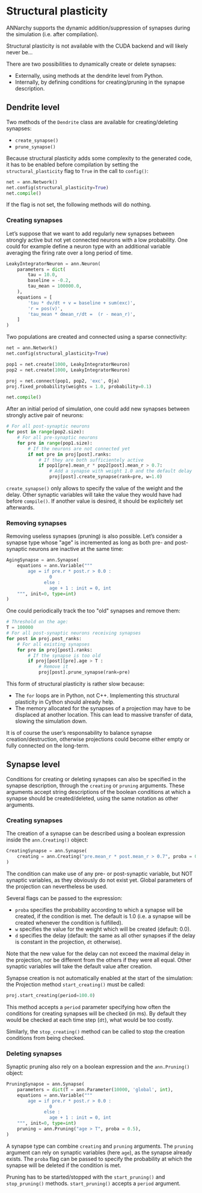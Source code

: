 # Structural plasticity

ANNarchy supports the dynamic addition/suppression of synapses during the simulation (i.e. after compilation).

:::callout-warning

Structural plasticity is not available with the CUDA backend and will likely never be...
:::


There are two possibilities to dynamically create or delete synapses:

* Externally, using methods at the dendrite level from Python.
* Internally, by defining conditions for creating/pruning in the synapse description.

## Dendrite level

Two methods of the `Dendrite` class are available for creating/deleting synapses:

* `create_synapse()`
* `prune_synapse()`

Because structural plasticity adds some complexity to the generated code, it has to be enabled before compilation by setting the `structural_plasticity` flag to `True` in the call to `config()`:

```python
net = ann.Network()
net.config(structural_plasticity=True)
net.compile()
```

If the flag is not set, the following methods will do nothing.

### Creating synapses

Let's suppose that we want to add regularly new synapses between strongly active but not yet connected neurons with a low probability. One could for example define a neuron type with an additional variable averaging the firing rate over a long period of time.

```python
LeakyIntegratorNeuron = ann.Neuron(
    parameters = dict(  
        tau = 10.0,
        baseline = -0.2,
        tau_mean = 100000.0,
    ),
    equations = [
        'tau * dv/dt + v = baseline + sum(exc)',
        'r = pos(v)',
        'tau_mean * dmean_r/dt =  (r - mean_r)',
    ]
)
```

Two populations are created and connected using a sparse connectivity:

```python
net = ann.Network()
net.config(structural_plasticity=True)

pop1 = net.create(1000, LeakyIntegratorNeuron)
pop2 = net.create(1000, LeakyIntegratorNeuron)

proj = net.connect(pop1, pop2, 'exc', Oja)
proj.fixed_probability(weights = 1.0, probability=0.1)

net.compile()
```

After an initial period of simulation, one could add new synapses between strongly active pair of neurons:

```python
# For all post-synaptic neurons
for post in range(pop2.size):
    # For all pre-synaptic neurons
    for pre in range(pop1.size):
        # If the neurons are not connected yet
        if not pre in proj[post].ranks:
            # If they are both sufficientely active
            if pop1[pre].mean_r * pop2[post].mean_r > 0.7:
                # Add a synapse with weight 1.0 and the default delay
                proj[post].create_synapse(rank=pre, w=1.0)   
```

`create_synapse()` only allows to specify the value of the weight and the delay. Other synaptic variables will take the value they would have had before `compile()`. If another value is desired, it should be explicitely set afterwards.

### Removing synapses

Removing useless synapses (pruning) is also possible. Let's consider a synapse type whose \"age\" is incremented as long as both pre- and post-synaptic neurons are inactive at the same time:

```python
AgingSynapse = ann.Synapse(
    equations = ann.Variable("""
        age = if pre.r * post.r > 0.0 : 
                0
              else :
                age + 1 : init = 0, int
    """, init=0, type=int)
)
```

One could periodically track the too \"old\" synapses and remove them:

```python
# Threshold on the age:
T = 100000
# For all post-synaptic neurons receiving synapses
for post in proj.post_ranks:
    # For all existing synapses
    for pre in proj[post].ranks:
        # If the synapse is too old
        if proj[post][pre].age > T :
            # Remove it
            proj[post].prune_synapse(rank=pre)
```

This form of structural plasticity is rather slow because:

* The `for` loops are in Python, not C++. Implementing this structural plasticity in Cython should already help.
* The memory allocated for the synapses of a projection may have to be displaced at another location. This can lead to massive transfer of data, slowing the simulation down.

It is of course the user's responsability to balance synapse creation/destruction, otherwise projections could become either empty or fully connected on the long-term.


## Synapse level

Conditions for creating or deleting synapses can also be specified in the synapse description, through the `creating` or `pruning` arguments. These arguments accept string descriptions of the boolean conditions at which a synapse should be created/deleted, using the same notation as other arguments.

### Creating synapses

The creation of a synapse can be described using a boolean expression inside the `ann.Creating()` object:

```python
CreatingSynapse = ann.Synapse(
    creating = ann.Creating("pre.mean_r * post.mean_r > 0.7", proba = 0.5, w = 1.0),
)
```

The condition can make use of any pre- or post-synaptic variable, but NOT synaptic variables, as they obviously do not exist yet. Global parameters of the projection can nevertheless be used.

Several flags can be passed to the expression:

* `proba` specifies the probability according to which a synapse will be created, if the condition is met. The default is 1.0 (i.e. a synapse will be created whenever the condition is fulfilled).
* `w` specifies the value for the weight which will be created (default: 0.0).
* `d` specifies the delay (default: the same as all other synapses if the delay is constant in the projection, `dt` otherwise).

Note that the new value for the delay can not exceed the maximal delay in the projection, nor be different from the others if they were all equal. Other synaptic variables will take the default value after creation.

Synapse creation is not automatically enabled at the start of the simulation: the Projection method `start_creating()` must be called:

```python
proj.start_creating(period=100.0)
```

This method accepts a `period` parameter specifying how often the conditions for creating synapses will be checked (in ms). By default they would be checked at each time step (`dt`), what would be too costly.

Similarly, the `stop_creating()` method can be called to stop the creation conditions from being checked.

### Deleting synapses

Synaptic pruning also rely on a boolean expression and the `ann.Pruning()` object:

```python
PruningSynapse = ann.Synapse(
    parameters = dict(T = ann.Parameter(10000, 'global', int),
    equations = ann.Variable("""
        age = if pre.r * post.r > 0.0 : 
                0
              else :
                age + 1 : init = 0, int
    """, init=0, type=int)
    pruning = ann.Pruning("age > T", proba = 0.5),
)
```

A synapse type can combine `creating` and `pruning` arguments. The `pruning` argument can rely on synaptic variables (here `age`), as the synapse already exists. The `proba` flag can be passed to specify the probability at which the synapse will be deleted if the condition is met.

Pruning has to be started/stopped with the `start_pruning()` and `stop_pruning()` methods. `start_pruning()` accepts a `period` argument.
